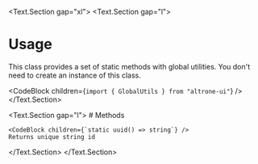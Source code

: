 
<BluePrint title="GlobalUtils" />

<Text.Section gap="xl">
  <Text.Section gap="l">
  # Usage

  This class provides a set of static methods with global utilities. You don't need to create an instance of this class.

  <CodeBlock children={`import { GlobalUtils } from "altrone-ui"`} />
  </Text.Section>

  <Text.Section gap="l">
    # Methods

    <CodeBlock children={`static uuid() => string`} />
    Returns unique string id
  </Text.Section>
</Text.Section>
